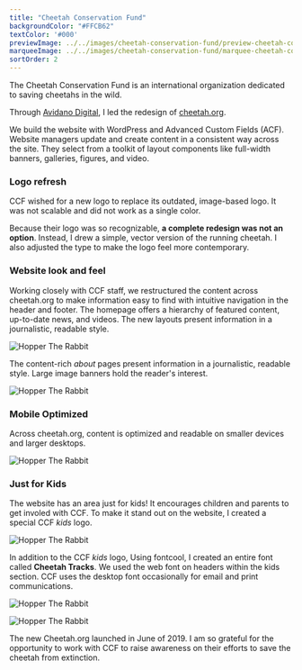 ```yaml
---
title: "Cheetah Conservation Fund"
backgroundColor: "#FFCB62"
textColor: '#000'
previewImage: ../../images/cheetah-conservation-fund/preview-cheetah-conservation-fund.jpg
marqueeImage: ../../images/cheetah-conservation-fund/marquee-cheetah-conservation-fund.jpg
sortOrder: 2
---
```



<IntroBlock>

The Cheetah Conservation Fund is an international organization dedicated to saving cheetahs in the wild.

</IntroBlock>

<TextBlock>

Through [Avidano Digital](/portfolio/avidano-digital), I led the redesign of [cheetah.org](https://cheetah.org).

We build the website with WordPress and Advanced Custom Fields (ACF). Website managers update and create content in a consistent way across the site. They select from a toolkit of layout components like full-width banners, galleries, figures, and video.

</TextBlock>


<TextBlock>

### Logo refresh

CCF wished for a new logo to replace its outdated, image-based logo. It was not scalable and did not work as a single color. 

Because their logo was so recognizable, **a complete redesign was not an option**. Instead, I drew a simple, vector version of the running cheetah. I also adjusted the type to make the logo feel more contemporary.

</TextBlock>

<LogoRedesign />

<TextBlock>

### Website look and feel

Working closely with CCF staff, we restructured the content across cheetah.org to make information easy to find with intuitive navigation in the header and footer. The homepage offers a hierarchy of featured content, up-to-date news, and videos. The new layouts present information in a journalistic, readable style.

</TextBlock>

<FigureSingleBlock>

![Hopper The Rabbit](../../images/cheetah-conservation-fund/grid-desktop-cheetah-conservation-fund-01.jpg)
    
</FigureSingleBlock>

<TextBlock>

The content-rich *about* pages present information in a journalistic, readable style. Large image banners hold the reader's interest.

</TextBlock>

<FigureSingleBlock>

![Hopper The Rabbit](../../images/cheetah-conservation-fund/grid-desktop-cheetah-conservation-fund-02.jpg)
    
</FigureSingleBlock>

<TextBlock>

### Mobile Optimized

Across cheetah.org, content is optimized and readable on smaller devices and larger desktops.

</TextBlock>

<FigureSingleBlock>

![Hopper The Rabbit](../../images/cheetah-conservation-fund/grid-mobile-cheetah-conservation-fund.jpg)
    
</FigureSingleBlock>

<TextBlock>

### Just for Kids

The website has an area just for kids! It encourages children and parents to get involed with CCF. To make it stand out on the website, I created a special CCF *kids* logo.

</TextBlock>

<FigureSingleBlock caption="A logo for the Kids pages of cheetah.org">

![Hopper The Rabbit](../../images/logo-collection/ccf-kids.jpg)
    
</FigureSingleBlock>

<TextBlock>

In addition to the CCF *kids* logo, Using fontcool, I created an entire font called **Cheetah Tracks**. We used the web font on headers within the kids section. CCF uses the desktop font occasionally for email and print communications. 

</TextBlock>

<FigureSingleBlock caption="Logo for the Kids pages of cheetah.org">

![Hopper The Rabbit](../../images/cheetah-conservation-fund/cheetah-tracks-font.jpg)
    
</FigureSingleBlock>

<FigureSingleBlock>

![Hopper The Rabbit](../../images/cheetah-conservation-fund/page-ccf-kids.jpg)
    
</FigureSingleBlock>

<TextBlock>

The new Cheetah.org launched in June of 2019. I am so grateful for the opportunity to work with CCF to raise awareness on their efforts to save the cheetah from extinction.

</TextBlock>

<LiveProjectLink linkURL="https://cheetah.org/" />